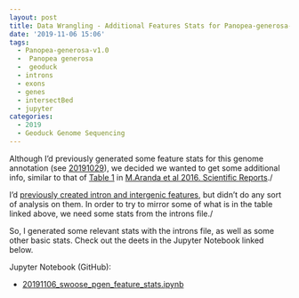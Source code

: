 ```yaml
---
layout: post
title: Data Wrangling - Additional Features Stats for Panopea-generosa-v1.0
date: '2019-11-06 15:06'
tags:
  - Panopea-generosa-v1.0
  -  Panopea generosa
  -  geoduck
  - introns
  - exons
  - genes
  - intersectBed
  - jupyter
categories:
  - 2019
  - Geoduck Genome Sequencing
---
```

Although I'd previously generated some feature stats for this genome annotation (see [20191029](https://robertslab.github.io/sams-notebook/posts/2019/2019-10-29-Genome-Feature-Counts---Panopea-generosa-vv0.74.a4/)), we decided we wanted to get some additional info, similar to that of [Table 1](https://www.nature.com/articles/srep39734/tables/1) in [M.Aranda et al 2016. Scientific Reports](https://www.nature.com/articles/srep39734)./

I'd [previously created intron and intergenic features](https://robertslab.github.io/sams-notebook/posts/2019/2019-10-30-Data-Wrangling---Create-Panopea-generosa-vv0.74.a4-Intron-and-Intergenic-BED-Files/), but didn't do any sort of analysis on them. In order to try to mirror some of what is in the table linked above, we need some stats from the introns file./

So, I generated some relevant stats with the introns file, as well as some other basic stats. Check out the deets in the Jupyter Notebook linked below.


Jupyter Notebook (GitHub):

- [20191106_swoose_pgen_feature_stats.ipynb](https://github.com/RobertsLab/code/blob/master/notebooks/sam/20191106_swoose_pgen_feature_stats.ipynb)
